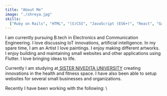 ```yaml
---
title: "About Me"
image: "./shreya.jpg"
skills:
  ["Ruby on Rails", "HTML", "(S)CSS", "JavaScript (ES6+)", "React", "Gatsby"]
---
```


I am currently pursuing B.tech in Electronics and Communication Engineering. I love discussing IoT innovations, artificial intelligence. In my spare time, I am an Artist I love paintings. I enjoy making different artworks. I enjoy building and maintaining small websites and other applications using Flutter. I love bringing ideas to life.

Currently I am studying at<a href="https://www.livewellclinic.ca"> SISTER NIVEDITA UNIVERSITY</a> creating innovations in the health and fitness space. I have also been able to setup websites for several small businesses and organizations.

Recently I have been working with the following:                                                                                                                                                                                                                                                                                                \

